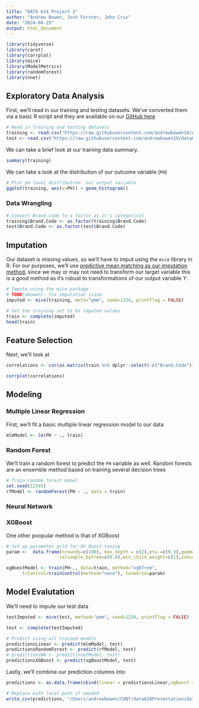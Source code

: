 ```yaml
---
title: "DATA 624 Project 2"
author: "Andrew Bowen, Josh Forster, John Cruz"
date: "2024-04-25"
output: html_document
---
```


```r
library(tidyverse)
library(caret)
library(corrplot)
library(mice)
library(ModelMetrics)
library(randomForest)
library(nnet)
```


## Exploratory Data Analysis

First, we'll read in our training and testing datasets. We've converted them via a basic R script and they are available on our [GitHub here](https://github.com/andrewbowen19/data624Presentation/tree/main/data)


```r
# Read in training and testing datasets
training <- read.csv("https://raw.githubusercontent.com/andrewbowen19/data624Presentation/main/data/train.csv")
test <- read.csv("https://raw.githubusercontent.com/andrewbowen19/data624Presentation/main/data/test.csv")
```


We can take a brief look at our training data summary.
```r
summary(training)
```


We can take a look at the distribution of our outcome variable (`PH`)
```r
# Plot pH level distribution: our output variable
ggplot(training, aes(x=PH)) + geom_histogram()
```


### Data Wrangling
```r
# Convert Brand.Code to a factor as it's categorical
training$Brand.Code <- as.factor(training$Brand.Code)
test$Brand.Code <- as.factor(test$Brand.Code)
```


## Imputation
Our dataset is missing values, so we'll have to imput using the `mice` library in R. For our purposes, we'll use [predictive mean matching as our imputation method](https://stefvanbuuren.name/fimd/sec-pmm.html), since we may or may not need to transform our target variable this is a good method as it's robust to transformations of our output variable $Y$.
```r
# Impute using the mice package
# TODO(abowen): fix imputation issue
imputed <- mice(training, meth="pmm", seed=1234, printFlag = FALSE)
```


```r
# Set the training set to be imputed values
train <- complete(imputed)
head(train)
```

## Feature Selection

Next, we'll look at

```r

correlations <- cor(as.matrix(train %>% dplyr::select(-c("Brand.Code"))))

corrplot(correlations)
```




## Modeling


### Multiple Linear Regression
First, we'll fit a basic multiple linear regression model to our data
```r
mlmModel <- lm(PH ~ ., train)
```



### Random Forest
We'll train a random forest to predict the `PH` variable as well. Random forests are an ensemble method based on training several decision trees

```r
# Train random forest mdoel
set.seed(12345)
rfModel <- randomForest(PH ~ ., data = train)
```


### Neural Network



### XGBoost
One other poopular method is that of XGBoost

```r
# Set up parameter grid for XG Boost tuning
param <-  data.frame(nrounds=c(100), max_depth = c(2),eta =c(0.3),gamma=c(0),
                    colsample_bytree=c(0.8),min_child_weight=c(1),subsample=c(1)) 

xgBoostModel <- train(PH~., data=train, method="xgbTree",
      trControl=trainControl(method="none"), tuneGrid=param)
```



## Model Evalutation


We'll need to impute our test data
```r
testImputed <- mice(test, method="pmm", seed=1234, printFlag = FALSE)

test <- complete(testImputed)
```



```r
# Predict using all trained models
predictionsLinear <- predict(mlmModel, test)
predictionsRandomForest <- predict(rfModel, test)
# predictionsNN <- predict(nnetModel, test)
predictionsXGBoost <- predict(xgBoostModel, test)
```



Lastly, we'll combine our prediction columns into 
```r
predictions <- as.data.frame(cbind(linear = predictionsLinear,xgBoost = predictionsXGBoost, randomForest = predictionsRandomForest))#, neuralNet = predictionsNN)

# Replace with local path if needed
write_csv(predictions, "/Users/andrewbowen/CUNY/data624Presentation/data/project2-predictions.csv")
```

